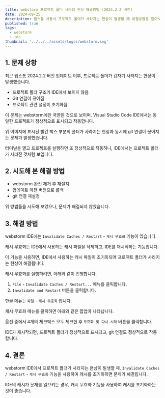 ```yaml
---
title: webstorm 프로젝트 폴더 사라짐 현상 해결방법 (2024.2.2 버전)
date: 2024-09-25
description: 웹스톰 사용시 프로젝트 폴더가 사라지는 현상이 발생할 때 해결방법을 알아보겠습니다.
published: true
tags:
  - webstorm
  - ide
thumbnail: '../../../assets/logos/webstorm.svg'
---
```


## 1. 문제 상황

최근 웹스톰 2024.2.2 버전 업데이트 이후, 프로젝트 폴더가 갑자기 사라지는 현상이 발생했습니다.

- 프로젝트 폴더 구조가 IDE에서 보이지 않음
- Git 연결이 끊어짐
- 프로젝트 관련 설정이 초기화됨

이 문제는 webstorm에만 국한된 것으로 보이며, Visual Studio Code IDE에서는 동일한 프로젝트가 정상적으로 표시되고 작동합니다.

<MDXImage src="./images/problem.png" alt="문제의 이미지 (현재는 해결됨)" />

위 이미지에 표시된 빨간 박스 부분의 폴더가 사라지는 현상과 동시에 git 연결이 끊어지는 문제가 발생했습니다.

터미널을 열고 프로젝트를 실행하면 또 정상적으로 작동하나, IDE에서는 프로젝트 폴더가 사라진 것처럼 보입니다.

## 2. 시도해 본 해결 방법

- webstorm 완전 제거 후 재설치
- 업데이트 이전 버전으로 롤백
- git 연결 재설정

위 방법들을 시도해 보았으나, 문제가 해결되지 않았습니다.

## 3. 해결 방법

webstorm IDE에는 `Invalidate Caches / Restart` - `캐시 무효화` 기능이 있습니다.

캐시 무효화는 IDE에서 사용하는 캐시 파일을 삭제하고, IDE를 재시작하는 기능입니다.

이 기능을 사용하면, IDE에서 사용하는 캐시 파일이 초기화되어 프로젝트 폴더가 사라지는 현상이 해결됩니다.

캐시 무효화를 실행하려면, 아래와 같이 진행합니다.

1. `File` - `Invalidate Caches / Restart...` 메뉴를 클릭합니다.
2. `Invalidate and Restart` 버튼을 클릭합니다.

한글 메뉴는 `파일` - `캐시 무효화` 입니다.

캐시 무효화 메뉴를 클릭하면 아래와 같은 팝업이 나타납니다.

<MDXImage src="./images/invalidate-caches.png" alt="캐시 무효화 팝업" />

옵션 중에서 4개의 체크박스 모두 체크한 후 `무효화 및 다시 시작` 버튼을 클릭합니다.

IDE가 재시작되면, 프로젝트 폴더가 정상적으로 표시되고, git 연결도 정상적으로 작동합니다.

## 4. 결론

webstorm IDE에서 프로젝트 폴더가 사라지는 현상이 발생할 때, `Invalidate Caches / Restart` - `캐시 무효화` 기능을 사용하여 캐시를 초기화하면 문제가 해결됩니다.

IDE의 캐시가 문제를 일으키는 경우, 캐시 무효화 기능을 사용하여 캐시를 초기화하는 것이 좋습니다.